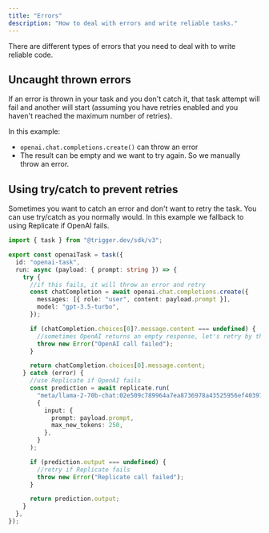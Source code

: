 ```yaml
---
title: "Errors"
description: "How to deal with errors and write reliable tasks."
---
```


There are different types of errors that you need to deal with to write reliable code.

## Uncaught thrown errors

If an error is thrown in your task and you don't catch it, that task attempt will fail and another will start (assuming you have retries enabled and you haven't reached the maximum number of retries).

In this example:

- `openai.chat.completions.create()` can throw an error
- The result can be empty and we want to try again. So we manually throw an error.

<Snippet file="v3/code/openai-retry.mdx" />

## Using try/catch to prevent retries

Sometimes you want to catch an error and don't want to retry the task. You can use try/catch as you normally would. In this example we fallback to using Replicate if OpenAI fails.

```ts /trigger/
import { task } from "@trigger.dev/sdk/v3";

export const openaiTask = task({
  id: "openai-task",
  run: async (payload: { prompt: string }) => {
    try {
      //if this fails, it will throw an error and retry
      const chatCompletion = await openai.chat.completions.create({
        messages: [{ role: "user", content: payload.prompt }],
        model: "gpt-3.5-turbo",
      });

      if (chatCompletion.choices[0]?.message.content === undefined) {
        //sometimes OpenAI returns an empty response, let's retry by throwing an error
        throw new Error("OpenAI call failed");
      }

      return chatCompletion.choices[0].message.content;
    } catch (error) {
      //use Replicate if OpenAI fails
      const prediction = await replicate.run(
        "meta/llama-2-70b-chat:02e509c789964a7ea8736978a43525956ef40397be9033abf9fd2badfe68c9e3",
        {
          input: {
            prompt: payload.prompt,
            max_new_tokens: 250,
          },
        }
      );

      if (prediction.output === undefined) {
        //retry if Replicate fails
        throw new Error("Replicate call failed");
      }

      return prediction.output;
    }
  },
});
```
